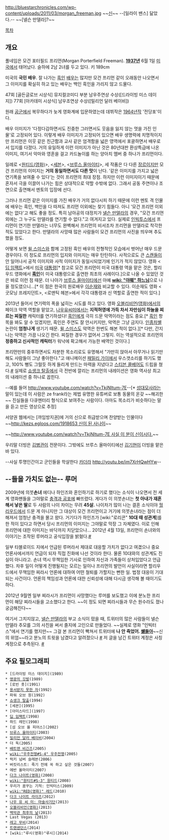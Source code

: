 http://bluestarchronicles.com/wp-content/uploads/2011/03/morgan_freeman.jpg
~~[[브루스 올마이티|신]]~~
--[일라이 밴스] 닮았다.-- 
~~[넬슨 만델라]?~~

[[목차]]
== 개요 ==
풀네임은 모건 포터필드 프리먼(Morgan Porterfield Freeman). '''[[1937년]]''' 6월 1일 [[미국]]에서 태어났다. 슬하에 2남 2녀를 두고 있다. 키 189cm

미국의 '''국민 배우'''. 잘 나가는 [[흑인]] [[배우]]는 많지만 모건 프리먼 같이 오래동안 나오면서 그 이미지를 확실히 하고 있는 배우는 백인 흑인을 가리지 않고 드물다.

47회 [골든글로브 시상식] 뮤지컬코미디 부분 남우주연상 수상([드라이빙 미스 데이지])
77회 [아카데미 시상식] 남우조연상 수상([밀리언 달러 베이비])

원래 [[공군]]에서 복무하다가 늦게 영화계에 입문하였는데 데뷔작은 [[1964년]]작 '전당포'이다.

배우 이미지가 '다정다감하면서도 진중한 그러면서도 웃음을 잃지 않는 멋을 가진 인물'로 고정되어 있다. 이렇게 배우 이미지가 고정되어 있으면 배우 생명력에 치명적이지만 프리먼은 이웃 같은 친근함과 교사 같은 엄격함을 넓은 영역에서 포괄하면서 배우로서 입지를 다졌다. 거의 유일하게 이런 이미지가 아닌 것은 80년대판 환상특급에 나온 이미지, 여기서 악마와 영혼을 걸고 카드놀이를 하는 양아치 멤버 중 하나가 프리먼이다.

일례로 <[[원티드(영화)]]>, <[[세븐]]>, <[[브루스 올마이티]]>, 세 작품은 다 다른 [[장르]]이지만 모건 프리먼의 이미지는 '''거의 동일하면서도 다른 맛'''이 난다. '같은 이미지를 가지고 넓은 연기폭을 보여줄 수 있다'는 것이 프리먼의 최대 장점. 하지만 이런 이미지이기 때문에 혼자서 극을 이끌어 나가는 힘은 상대적으로 약할 수밖에 없다. 그래서 공동 주연이나 조연으로 출연해서 멘토의 입장에 선다.

그러나 프리먼 같은 이미지를 가진 배우가 거의 없다시피 하기 때문에 이런 멘토 격 인물에 배우는 흑인, 백인을 다 따져도 프리먼 이외에는 찾기 힘들다. 아니 '모건 프리먼 이외에는 없다'고 해도 좋을 정도. 특히 남아공의 대정치가 [[넬슨 만델라]]의 경우, "모건 프리먼 외에는 그 누구도 만델라를 연기할 수 없다."고 여겨지고 있다. 실제로 [[인빅투스]]에서 프리먼이 연기한 만델라는 너무도 완벽해서 프리먼의 비서조차 프리먼을 만델라로 착각한 적도 있었다고 한다. 만델라의 사망때 많은 사람들이 모건 프리먼의 사진을 띄우며 추도했을 정도.

어떻게 보면 [[윌 스미스]]와 함께 고정된 흑인 배우의 전형적인 모습에서 벗어난 매우 드문 경우이다. 이 정도로 프리먼의 입지와 이미지는 매우 탄탄하다. 사적으로도 큰 [[스캔들]]이 안 일어나서 공적 이미지와 사적 이미지가 동일시되었기에 인기가 적지 않았다. 영화 <[[딥 임팩트]]>에서 [[미국]] [[대통령]][* 참고로 모건 프리먼이 미국 대통령 역을 맡은 것은, 할리우드 영화에서 '''[[흑인]]'''이 미국 대통령으로 출연한 최초의 사례이다.]으로 나올 수 있었던 것은 바로 이런 점 때문. 더 나아가 [[브루스 올마이티]]에선 아예 '''[[wiki: "야훼" 하느님]]'''으로 나올 정도였으니...[* 이 점은 한국의 원로배우 [[이순재]]와 비교할 수 있다. 이순재도 영화 <굿모닝 프레지던트>, <로맨틱 헤븐>에서 각각 대통령과 신 역할로 출연한 적이 있다.]

2013년 들어서 연기력의 폭을 넓히는 시도를 하고 있다. 영화 [[오블리비언(영화)]]에서의 페이크 악역 역할을 맡았고, [[나우유씨미]]에서는 '''지적허영에 가득 차서 자만심이 하늘을 찌르는 찌질한''' 캐릭터를 연기하셨다! [[흑인]]에게 극히 드문 악역이라는 점도 중요.[* [[흑인]] 항목을 봐도 알 수 있겠지만, 흑인은 주연도 잘 안시키지만, 악역은 그냥 금지다. [[인종차별]] 논란이 '''엄청나게''' 생기기 때문. [[윌 스미스]]도 악역은 한번도 해본 적이 없다.][* 다만, 간지나는 악역은 가끔 나오긴 한다. 찌질한 경우가 없어서 그렇지. 이는 역설적으로 프리먼의 '''정중하고 신사적인 캐릭터'''가 워낙에 확고해서 가능한 배역인 것이다.]

프리먼만의 중후하면서도 차분한 목소리로도 유명해서 "가만히 앉아서 아무거나 읽기만 해도 사람들이 그냥 좋아한다."고 애니메이션 [[패밀리 가이]]에서 우스갯소리를 하기도 했고, 100% 뻥도 그럴듯 하게 들리게 만드는 마력을 지녔다고 [[스티븐 콜베어]]도 드립을 쳤다.[http://blog.naver.com/milko7/70079423989 #] 실제로 [[쇼생크 탈출]]에서 극 전반에 깔리는 프리먼의 내레이션은 영화 역사상 최고의 내레이션 중 하나로 꼽힌다. 

--예를 들어 [[http://www.youtube.com/watch?v=TkjNItum-7E]]--[* [[성대모사]]라는 말이 있는데 이 사람은 ze frank라는 제법 유명한 유튜버로 보통 동물의 온갖 ~~해괴한~~ 진실들을 다큐멘터리 형식으로 보여주는 사람이다. 아마도 목소리가 비슷하다는 말을 듣고 만든 영상으로 추정]

서양권 웹에서는 [까임방지권]에 거의 신으로 취급받으며 찬양받는 인물이다 ~~[[http://kezs.egloos.com/1918653 신이 된 사나이]]~~

~~[[http://www.youtube.com/watch?v=TkjNItum-7E 사실 이 분이 신이시다.]]~~

우리말 더빙은 [[김병관]]이 전문이다. 그밖에도 브루스 올마이티에선 [[김기현]]이 더빙을 맡은 바 있다.
  
--사실 투명인간이고 군인들을 학살한다 [[카더라]] [[http://youtu.be/im7XrHQwHYw]]--
{{{#!html
<iframe width="500" height="408" src="http://serviceapi.nmv.naver.com/flash/convertIframeTag.nhn?vid=8DEBE0A84E50974FF4D7F54D01A1E304D4D4&outKey=V12934abd4a803d3e87da6b9438f8028aaf5ec90758f2715b9ada6b9438f8028aaf5e" frameborder="no" scrolling="no"></iframe>
}}}
== --들을 가치도 없는-- 루머 ==
2009년에 의붓'''손녀''' 에디나 하인즈와 혼인하기로 하기로 했다는 소식이 나오면서 전 세계 영화팬들을 그야말로 [[충격과 공포]]에 빠뜨렸다. 게다가 이 의붓손녀는 '''첫 아내가 재혼해서 낳은 딸'''로 두 사람의 나이 차이는 무려 '''45살.''' 나이차가 많이 나는 결혼 소식이야 [[헐리우드]]에서 드문 게 아니지만 그 대상이 모건 프리먼이고 거기에 의붓손녀라는 점이 더해져서 엄청난 충격을 몰고 왔다. 거기다가 하인즈가 [wiki:"로리콘" '''10대 때 성관계''']를 한 적이 있다고 하면서 당시 프리먼의 이미지는 그야말로 막장 그 자체였다. 이로 인해 프리먼에 대한 이미지는 바닥까지 치닫았으나...
2012년 4월 13일, 프리먼이 손녀와의 이야기는 조작된 루머라고 공식입장을 밝혔다.[http://mbn.mk.co.kr/pages/news/newsView.php?news_seq_no=1178506 #]

일부 타블로이드 지에서 언급된 루머라서 제대로 대응할 가치가 없다고 여겼으나 중요 언론사에서까지 언급이 되자 직접 진화에 나선 것이라 한다. 물론 10대와의 성관계도 진실이 아니라고. 손녀 역시 무책임한 기사로 인하여 자신과 가족들이 상처입었다고 언급했다. 차후 일이 어떻게 진행될지는 모르는 일이나 프리먼의 발언이 사실이라면 할리우드에서 무책임한 찌라시 언론에 대하여 어떤 철퇴를 가할지는 뻔한 일. 법정 대응이 기대되는 사건이다. 언론의 책임성과 언론에 대한 신뢰성에 대해 다시금 생각해 볼 때이기도 하다. 

2012년 9월엔 일부 찌라시가 프리먼이 사망했다는 루머를 보도했고 이에 분노한 프리먼이 해당 찌라시들을 고소했다고 한다. ~~이 정도 되면 찌라시들과 무슨 원수라도 졌나 궁금해진다~~

여기서 그치지않고, [[넬슨 만델라]]의 부고 소식이 떴을 때, 트위터의 많은 사람들이 넬슨 만델라 추모를 그의 사진을 써서 졸지에 고인으로 만들었다. ~~실제로 영화 "인빅터스"에서 연기를 했지만~~ 그걸 본 프리먼이 빡쳐서 트위터에 '''나 안 죽었어. [[썖]]들아'''~~신의 위엄~~라고 분노의 트윗을 남겼다고 알려졌으나 [http://news.nate.com/view/20131211n04672?mid=n0500 #] 저 글을 남긴 트위터 계정은 사칭 계정으로 추측된다. [http://news1.kr/articles/1446964 #]

== 주요 필모그래피 ==
 * [드라이빙 미스 데이지](1989)
 * [[영광의 깃발]](1989)
 * [로빈 훗](1991)
 * [[용서받지 못한 자]](1992)
 * 파워 오브 원(1992)
 * [[쇼생크 탈출]](1994)
 * [세븐](1995)
 * [아미스타드](1997)
 * [[딥 임팩트]](1998)
 * 하드 레인(1998)
 * [섬 오브 올 피어스](2002)
 * [[브루스 올마이티]](2003)
 * [[밀리언 달러 베이비]](2004)
 * 더 독(2005)
 * [[배트맨 비긴즈]](2005)
 * [[wiki:"우주전쟁#S-4" 우주전쟁]](2005)
 * 럭키 넘버 슬레븐(2006)
 * 버킷리스트: 죽기 전에 꼭 하고 싶은 것들(2007)
 * 에반 올마이티(2007)
 * [[다크 나이트(영화)]](2008)
 * [[wiki:"원티드#S-3" 원티드]](2008)
 * 우리가 꿈꾸는 기적: 인빅터스(2009)
 * [[wiki:"RED(영화)" 레드]](2010)
 * [[다크 나이트 라이즈]](2012)
 * [[나우 유 씨 미: 마술사기단]](2013)
 * [[오블리비언(영화)]](2013)
 * [[백악관 최후의 날]](2013)
 * Last Vegas (2013)
 * [[레고 무비]](2014)
 * [[트랜센던스]](2014)
 * [wiki:"루시(영화)"루시](2014)
